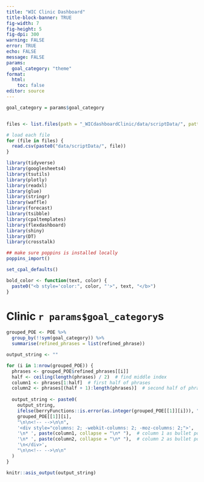 ```yaml
---
title: "WIC Clinic Dashboard"
title-block-banner: TRUE
fig-width: 7
fig-height: 5
fig-dpi: 300
warning: FALSE
error: TRUE
echo: FALSE
message: FALSE
params:
  goal_category: "theme"
format: 
  html:
    toc: false
editor: source
---
```



<!--

## DASHBOARD TEMPLATE ##

This template for clinic dashboards is in the following order:
 1. Dynamic text generations
 2. Visualization generations
 3. Layout of dashboard using variables from generations
 
-->

```r
goal_category = params$goal_category


files <- list.files(path = "_WICdashboardClinic/data/scriptData/", pattern = "\\.csv$")

# load each file
for (file in files) {
  read.csv(paste0("data/scriptData/", file))
}

library(tidyverse)
library(googlesheets4)
library(tsutils)
library(plotly)
library(readxl)
library(glue)
library(stringr)
library(waffle)
library(forecast)
library(tsibble)
library(cpaltemplates)
library(flexdashboard)
library(shiny)
library(DT)
library(crosstalk)

## make sure poppins is installed locally
poppins_import()

set_cpal_defaults()

bold_color <- function(text, color) {
  paste0("<b style='color:", color, "'>", text, "</b>")
}
```

# Clinic `r params$goal_category`s

<!--
Print theme phrases
-->

```r
grouped_POE <- POE %>% 
  group_by(!!sym(goal_category)) %>% 
  summarise(refined_phrases = list(refined_phrase))

output_string <- ""

for (i in 1:nrow(grouped_POE)) {
  phrases <- grouped_POE$refined_phrases[[i]]
  half <- ceiling(length(phrases) / 2)  # find middle index
  column1 <- phrases[1:half]  # first half of phrases
  column2 <- phrases[(half + 1):length(phrases)]  # second half of phrases
  
  output_string <- paste0(
    output_string,
    ifelse(berryFunctions::is.error(as.integer(grouped_POE[[1]][i])), "\n\n## Phase ", "\n\n## "),
    grouped_POE[[1]][i],
    "\n\n<!-- -->\n\n",
    '<div style="columns: 2; -webkit-columns: 2; -moz-columns: 2;">',
    '\n* ', paste(column1, collapse = "\n* "),  # column 1 as bullet points
    '\n* ', paste(column2, collapse = "\n* "),  # column 2 as bullet points
    '\n</div>',
    "\n\n<!-- -->\n\n"
  )
}

knitr::asis_output(output_string)
```
